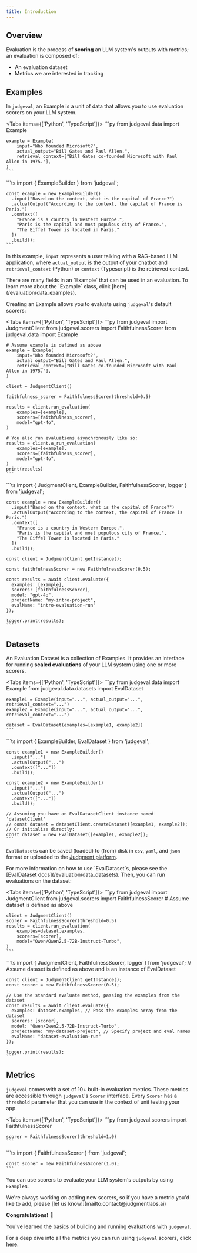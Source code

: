 ```yaml
---
title: Introduction
---
```


## Overview

Evaluation is the process of **scoring** an LLM system's outputs with metrics; an evaluation is composed of:
- An evaluation dataset
- Metrics we are interested in tracking


## Examples 

In `judgeval`, an Example is a unit of data that allows you to use evaluation scorers on your LLM system.

<Tabs items={['Python', 'TypeScript']}>
  <Tab value="Python">
    ```py
    from judgeval.data import Example

    example = Example(
        input="Who founded Microsoft?",
        actual_output="Bill Gates and Paul Allen.",
        retrieval_context=["Bill Gates co-founded Microsoft with Paul Allen in 1975."],
    )
    ```
  </Tab>
  <Tab value="TypeScript">
    ```ts
    import { ExampleBuilder } from 'judgeval';

    const example = new ExampleBuilder()
      .input("Based on the context, what is the capital of France?") 
      .actualOutput("According to the context, the capital of France is Paris.")
      .context([ 
        "France is a country in Western Europe.",
        "Paris is the capital and most populous city of France.",
        "The Eiffel Tower is located in Paris."
      ])
      .build();
    ```
  </Tab>
</Tabs>

In this example, `input` represents a user talking with a RAG-based LLM application, where `actual_output` is the 
output of your chatbot and `retrieval_context` (Python) or `context` (Typescript) is the retrieved context. 

<Tip>
There are many fields in an `Example` that can be used in an evaluation. 
To learn more about the `Example` class, click [here](/evaluation/data_examples).
</Tip>

Creating an Example allows you to evaluate using 
`judgeval`'s default scorers:

<Tabs items={['Python', 'TypeScript']}>
  <Tab value="Python">
    ```py
    from judgeval import JudgmentClient
    from judgeval.scorers import FaithfulnessScorer
    from judgeval.data import Example

    # Assume example is defined as above
    example = Example(
        input="Who founded Microsoft?",
        actual_output="Bill Gates and Paul Allen.",
        retrieval_context=["Bill Gates co-founded Microsoft with Paul Allen in 1975."],
    )

    client = JudgmentClient()

    faithfulness_scorer = FaithfulnessScorer(threshold=0.5)

    results = client.run_evaluation(
        examples=[example],
        scorers=[faithfulness_scorer],
        model="gpt-4o",
    )

    # You also run evaluations asynchronously like so:
    results = client.a_run_evaluation(
        examples=[example],
        scorers=[faithfulness_scorer],
        model="gpt-4o",
    )
    print(results)
    ```
  </Tab>
  <Tab value="TypeScript">
    ```ts
    import { JudgmentClient, ExampleBuilder, FaithfulnessScorer, logger } from 'judgeval';

    const example = new ExampleBuilder()
      .input("Based on the context, what is the capital of France?")
      .actualOutput("According to the context, the capital of France is Paris.")
      .context([
        "France is a country in Western Europe.",
        "Paris is the capital and most populous city of France.",
        "The Eiffel Tower is located in Paris."
      ])
      .build();

    const client = JudgmentClient.getInstance();

    const faithfulnessScorer = new FaithfulnessScorer(0.5);

    const results = await client.evaluate({
      examples: [example],
      scorers: [faithfulnessScorer],
      model: "gpt-4o",
      projectName: "my-intro-project",
      evalName: "intro-evaluation-run"
    });

    logger.print(results);
    ```
  </Tab>
</Tabs>

## Datasets

An Evaluation Dataset is a collection of Examples. It provides an interface for running **scaled evaluations** of 
your LLM system using one or more scorers.

<Tabs items={['Python', 'TypeScript']}>
  <Tab value="Python">
    ```py
    from judgeval.data import Example
    from judgeval.data.datasets import EvalDataset

    example1 = Example(input="...", actual_output="...", retrieval_context="...")
    example2 = Example(input="...", actual_output="...", retrieval_context="...")

    dataset = EvalDataset(examples=[example1, example2])
    ```
  </Tab>
  <Tab value="TypeScript">
    ```ts
    import { ExampleBuilder, EvalDataset } from 'judgeval';

    const example1 = new ExampleBuilder()
      .input("...")
      .actualOutput("...")
      .context(["..."])
      .build();

    const example2 = new ExampleBuilder()
      .input("...")
      .actualOutput("...")
      .context(["..."])
      .build();

    // Assuming you have an EvalDatasetClient instance named 'datasetClient'
    // const dataset = datasetClient.createDataset([example1, example2]); 
    // Or initialize directly:
    const dataset = new EvalDataset([example1, example2]);
    ```
  </Tab>
</Tabs>

`EvalDataset`s can be saved (loaded) to (from) disk in `csv`, `yaml`, and `json` format or uploaded to the [Judgment platform](/judgment/introduction).

<Note>
For more information on how to use `EvalDataset`s, please see the [EvalDataset docs](/evaluation/data_datasets).
</Note>
Then, you can run evaluations on the dataset:

<Tabs items={['Python', 'TypeScript']}>
  <Tab value="Python">
    ```py
    from judgeval import JudgmentClient
    from judgeval.scorers import FaithfulnessScorer
    # Assume dataset is defined as above

    client = JudgmentClient()
    scorer = FaithfulnessScorer(threshold=0.5)
    results = client.run_evaluation(
        examples=dataset.examples,
        scorers=[scorer],
        model="Qwen/Qwen2.5-72B-Instruct-Turbo",
    )
    ```
  </Tab>
  <Tab value="TypeScript">
    ```ts
    import { JudgmentClient, FaithfulnessScorer, logger } from 'judgeval';
    // Assume dataset is defined as above and is an instance of EvalDataset

    const client = JudgmentClient.getInstance();
    const scorer = new FaithfulnessScorer(0.5);

    // Use the standard evaluate method, passing the examples from the dataset
    const results = await client.evaluate({
      examples: dataset.examples, // Pass the examples array from the dataset
      scorers: [scorer],
      model: "Qwen/Qwen2.5-72B-Instruct-Turbo",
      projectName: "my-dataset-project", // Specify project and eval names
      evalName: "dataset-evaluation-run"
    });

    logger.print(results);
    ```
  </Tab>
</Tabs>

## Metrics 

`judgeval` comes with a set of 10+ built-in evaluation metrics. These metrics are accessible through `judgeval`'s `Scorer` interface. 
Every `Scorer` has a `threshold` parameter that you can use in the context of unit testing your app.

<Tabs items={['Python', 'TypeScript']}>
  <Tab value="Python">
    ```py
    from judgeval.scorers import FaithfulnessScorer

    scorer = FaithfulnessScorer(threshold=1.0)
    ```
  </Tab>
  <Tab value="TypeScript">
    ```ts
    import { FaithfulnessScorer } from 'judgeval';

    const scorer = new FaithfulnessScorer(1.0);
    ```
  </Tab>
</Tabs>

You can use scorers to evaluate your LLM system's outputs by using `Example`s.

<Tip>
We're always working on adding new scorers, so if you have a metric you'd like to add, please [let us know!](mailto:contact@judgmentlabs.ai)
</Tip>


**Congratulations!** 🎉 

You've learned the basics of building and running evaluations with `judgeval`. 

For a deep dive into all the metrics you can run using `judgeval` scorers, click [here](/evaluation/scorers).
